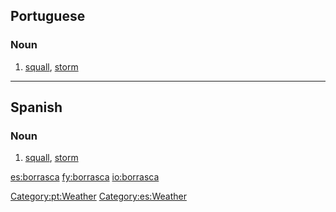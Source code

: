 ==Portuguese==

===Noun===
{{pt-noun-f}}

# [[squall]], [[storm]]

[[Category:pt:Weather]]

----

==Spanish==

===Noun===
{{es-noun-f}}

# [[squall]], [[storm]]

[[Category:es:Weather]]

[[es:borrasca]]
[[fy:borrasca]]
[[io:borrasca]]